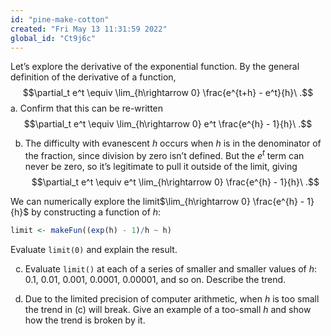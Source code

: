 ```yaml
---
id: "pine-make-cotton"
created: "Fri May 13 11:31:59 2022"
global_id: "Ct9j6c"
---
```


Let's explore the derivative of the exponential function. By the general definition of the derivative of a function, 
$$\partial_t e^t \equiv \lim_{h\rightarrow 0} \frac{e^{t+h} - e^t}{h}\ .$$
a. Confirm that this can be re-written 
$$\partial_t e^t \equiv \lim_{h\rightarrow 0} e^t \frac{e^{h} - 1}{h}\ .$$

b. The difficulty with evanescent $h$ occurs when $h$ is in the denominator of the fraction, since division by zero isn't defined. But the $e^t$ term can never be zero, so it's legitimate to pull it outside of the limit, giving
$$\partial_t e^t \equiv e^t \lim_{h\rightarrow 0} \frac{e^{h} - 1}{h}\ .$$


We can numerically explore the limit$\lim_{h\rightarrow 0} \frac{e^{h} - 1}{h}$ by constructing a function of $h$:

```r
limit <- makeFun((exp(h) - 1)/h ~ h) 
```

Evaluate `limit(0)` and explain the result.

c. Evaluate `limit()` at each of a series of smaller and smaller values of $h$: 0.1, 0.01, 0.001, 0.0001, 0.00001, and so on. Describe the trend.

d. Due to the limited precision of computer arithmetic, when $h$ is too small the trend in (c) will break. Give an example of a too-small $h$ and show how the trend is broken by it.



